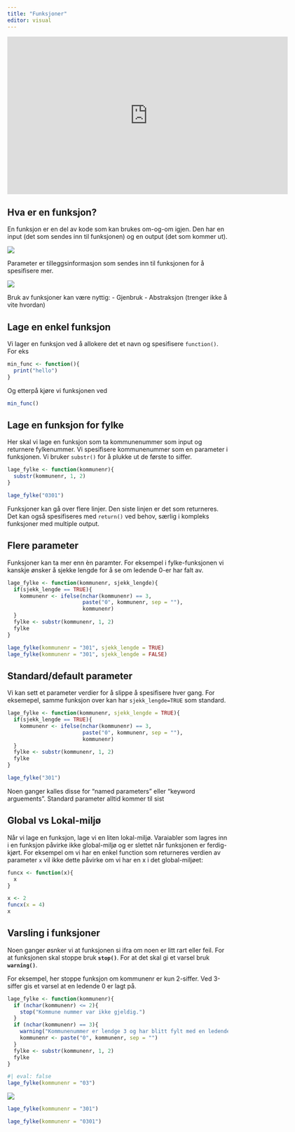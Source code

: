 ```yaml
---
title: "Funksjoner"
editor: visual
---
```


<iframe src="https://ssbno.sharepoint.com/sites/S811/_layouts/15/embed.aspx?UniqueId=e4b467c4-5c38-47d8-9561-4398d46ab367&embed=%7B%22ust%22%3Atrue%2C%22hv%22%3A%22CopyEmbedCode%22%7D&referrer=StreamWebApp&referrerScenario=EmbedDialog.Create" width="640" height="360" frameborder="0" scrolling="no" allowfullscreen title="funksjoner.mp4"></iframe>

## Hva er en funksjon?

En funksjon er en del av kode som kan brukes om-og-om igjen. Den har en input (det som sendes inn til funksjonen) og en output (det som kommer ut).

![](./images/funksjon1.PNG)

Parameter er tilleggsinformasjon som sendes inn til funksjonen for å spesifisere mer.

![](./images/funksjon2.PNG)

Bruk av funksjoner kan være nyttig: - Gjenbruk - Abstraksjon (trenger ikke å vite hvordan)

## Lage en enkel funksjon

Vi lager en funksjon ved å allokere det et navn og spesifisere `function()`. For eks

```r
min_func <- function(){
  print("hello")
}
```

Og etterpå kjøre vi funksjonen ved

```r
min_func()
```

## Lage en funksjon for fylke

Her skal vi lage en funksjon som ta kommunenummer som input og returnere fylkenummer. Vi spesifisere kommunenummer som en parameter i funksjonen. Vi bruker `substr()` for å plukke ut de første to siffer.

```r
lage_fylke <- function(kommunenr){
  substr(kommunenr, 1, 2)
}

lage_fylke("0301")
```

Funksjoner kan gå over flere linjer. Den siste linjen er det som returneres. Det kan også spesifiseres med `return()` ved behov, særlig i kompleks funksjoner med multiple output.

## Flere parameter

Funksjoner kan ta mer enn èn paramter. For eksempel i fylke-funksjonen vi kanskje ønsker å sjekke lengde for å se om ledende 0-er har falt av.

```r
lage_fylke <- function(kommunenr, sjekk_lengde){
  if(sjekk_lengde == TRUE){
    kommunenr <- ifelse(nchar(kommunenr) == 3, 
                        paste("0", kommunenr, sep = ""), 
                        kommunenr)
  }
  fylke <- substr(kommunenr, 1, 2)
  fylke
}

```

```r
lage_fylke(kommunenr = "301", sjekk_lengde = TRUE)
lage_fylke(kommunenr = "301", sjekk_lengde = FALSE)
```

## Standard/default parameter

Vi kan sett et parameter verdier for å slippe å spesifisere hver gang. For eksemepel, samme funksjon over kan har `sjekk_lengde=TRUE` som standard.

```r
lage_fylke <- function(kommunenr, sjekk_lengde = TRUE){
  if(sjekk_lengde == TRUE){
    kommunenr <- ifelse(nchar(kommunenr) == 3, 
                        paste("0", kommunenr, sep = ""), 
                        kommunenr)
  }
  fylke <- substr(kommunenr, 1, 2)
  fylke
}

lage_fylke("301")

```

Noen ganger kalles disse for "named parameters" eller "keyword arguements". Standard parameter alltid kommer til sist

## Global vs Lokal-miljø

Når vi lage en funksjon, lage vi en liten lokal-miljø. Varaiabler som lagres inn i en funksjon påvirke ikke global-miljø og er slettet når funksjonen er ferdig-kjørt. For eksempel om vi har en enkel function som returneres verdien av parameter `x` vil ikke dette påvirke om vi har en x i det global-miljøet:

```r
funcx <- function(x){
  x
}
```

```r
x <- 2
funcx(x = 4)
x
```

## Varsling i funksjoner

Noen ganger øsnker vi at funksjonen si ifra om noen er litt rart eller feil. For at funksjonen skal stoppe bruk **`stop()`**. For at det skal gi et varsel bruk **`warning()`**.

For eksempel, her stoppe funksjon om kommunenr er kun 2-siffer. Ved 3-siffer gis et varsel at en ledende 0 er lagt på.

```r
lage_fylke <- function(kommunenr){
  if (nchar(kommunenr) <= 2){
    stop("Kommune nummer var ikke gjeldig.")
  }
  if (nchar(kommunenr) == 3){
    warning("Kommunenummer er lendge 3 og har blitt fylt med en ledende 0\n")
    kommunenr <- paste("0", kommunenr, sep = "")
  }
  fylke <- substr(kommunenr, 1, 2)
  fylke
}
```

```r
#| eval: false
lage_fylke(kommunenr = "03")
```

![](./images/error.PNG)

```r
lage_fylke(kommunenr = "301")
```

```r
lage_fylke(kommunenr = "0301")
```

